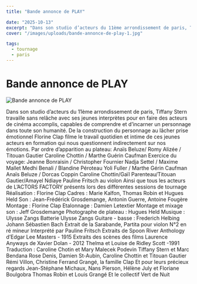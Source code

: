 ```yaml
---
title: "Bande annonce de PLAY"

date: "2025-10-13"
excerpt: "Dans son studio d’acteurs du 11ème arrondissement de paris, Tiffany Stern travaille sans relâche avec ses jeunes interprètes pour en faire des acteurs..."
cover: "/images/uploads/bande-annonce-de-play-1.jpg"

tags:
  - tournage
  - paris
---
```


# Bande annonce de PLAY



![Bande annonce de PLAY](/images/uploads/bande-annonce-de-play-1.jpg)

Dans son studio d’acteurs du 11ème arrondissement de paris, Tiffany Stern travaille sans relâche avec ses jeunes interprètes pour en faire des acteurs de cinéma accomplis, capables de comprendre et d’incarner un personnage dans toute son humanité. De la construction du personnage au lâcher prise émotionnel Florine Clap filme le travail quotidien et intime de ces jeunes acteurs en formation qui nous questionnent indirectement sur nos émotions. Par ordre d’apparition au plateau: Anaïs Beluze/ Romy Alizée / Titouan Gautier Caroline Chottin / Marthe Guérin Caufman Exercice du voyage: Jeanne Bonraisin / Christopher Fournier Nadja Settel / Maxime Mallet Medhi Benali / Blandine Péroteau Yoli Fuller / Marthe Gérin Caufman Anaïs Beluze / Dorcas Coppin Caroline Chottin/Gaïl Parenteau/Titouan Gautier/Amayel Ndiaye Pauline Fritsch au violon Ainsi que tous les acteurs de L’ACTORS FACTORY présents lors des différentes sessions de tournage Réalisation : Florine Clap Cadres : Marie Kalfon, Thomas Robin et Hugues Held Son : Jean-Frédérick Grosdemange, Antonin Guerre, Antoine Fougère Montage : Florine Clap Etalonnage : Damien Letextier Montage et mixage son : Jeff Grosdemange Photographe de plateau : Hugues Held Musique : Ulysse Zangs Batterie Ulysse Zangs Guitare - basse : Frederich Helbing Johann Sébastien Bach Extrait de la Sarabande, Partita pour violon N°2 en ré mineur Interprété par Pauline Fritsch Extraits de Spoon River Anthology d’Edgar Lee Masters - 1915 Extraits des scènes des films Laurence Anyways de Xavier Dolan - 2012 Thelma et Louise de Ridley Scott -1991 Traduction : Caroline Chotin et Mary Malecek Podevin Tiffany Stern et Marc Bendana Rose Denis, Damien St-Aubin, Caroline Chottin et Titouan Gautier Rémi Villon, Christine Ferrand Grangé, la famille Clap Et pour leurs précieux regards Jean-Stéphane Michaux, Nans Pierson, Hélène July et Floriane Boulgobra Thomas Robin et Louis Grangé Et le collectif Vert de Nuit
